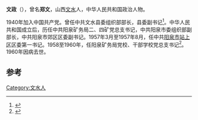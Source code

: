 '''文政'''（{{bd|1912年||1960年}}），曾名'''郑文'''，山西[[文水|文水]]人，中华人民共和国政治人物。

1940年加入中国共产党。曾任中共文水县委组织部部长，县委副书记<ref>{{cite book|editor=中共山西省文水县委组织部，中共山西省文水县委党史研究室，山西省文水县档案局|title=中国共产党山西省文水县组织史资料|date=1991年9月|publisher=太原：山西人民出版社|isbn=7-203-02026-6|pages=37-38|accessdate=2016-06-26}}</ref>。中华人民共和国成立后，历任中共阳泉矿务局二、四矿党总支书记，中共阳泉市委组织部副部长，中共阳泉市郊区区委副书记。1957年3月至1957年8月，任中共[[阳泉市|阳泉市]][[站上区|站上区]]区委第一书记。1958至1960年，任阳泉矿务局党校、干部学校党总支书记<ref>{{cite book|editor=中共阳泉市城区区委党史研究室|title=中国共产党阳泉市城区历史 1922-2007|date=2009年7月|publisher=北京：中央文献出版社|isbn=978-7-5073-2834-9|pages=471|accessdate=2016-06-26}}</ref>。1960年因病去世。

==参考==
{{reflist}}

[[Category:文水人|Category:文水人]]